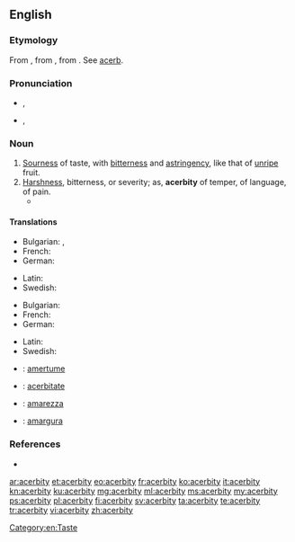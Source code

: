 ==English==

===Etymology===
From {{etyl|fr|en}} {{term|acerbité|lang=fr}}, from {{etyl|la|en}} {{term/t|la|acerbitās||acerbity; harshness}}, from {{term|acerbus||bitter|lang=la}}. See [[acerb]].

===Pronunciation===
* {{a|UK}} {{IPA|/əˈsɜːbɪti/}}, {{X-SAMPA|/@"s3:bIti/}}
*: {{audio|en-uk-acerbity.ogg|Audio (UK)}}
* {{a|US}} {{IPA|/əˈsɝbɪdi/}}, {{X-SAMPA|/@"s3`bIdi/}}
*: {{audio|en-us-acerbity.ogg|Audio (US)}}

===Noun===
{{en-noun|acerbities}}

# [[sourness|Sourness]] of taste, with [[bitterness]] and [[astringency]], like that of [[unripe]] fruit.
# [[harshness|Harshness]], bitterness, or severity; as, '''acerbity''' of temper, of language, of pain.
#*{{quote-book|year=1905|author=[[w:Emma Orczy|Baroness Emmuska Orczy]]
|title=[[w:The Case of Miss Elliott|The Case of Miss Elliott]]
|chapter=1|url=http://openlibrary.org/works/OL8479084W
|passage=“Well&thinsp;?” I repeated with some '''acerbity'''. I had been wondering for the last ten minutes how many more knots he would manage to make in that same bit of string before he actually started undoing them again.}}

====Translations====
{{trans-top|sourness}}
* Bulgarian: {{t-|bg|стипчивост}},  {{t-|bg|тръпчивост}}
* French: {{t+|fr|acerbité|f}}
* German: {{t-|de|Sauerkeit|f}}
{{trans-mid}}
* Latin: {{t-|la|acerbitās|f}}
* Swedish: {{t-|sv|syrlighet}}
{{trans-bottom}}

{{trans-top|harshness}}
* Bulgarian: {{t+|bg|саркастичност}}
* French: {{t+|fr|acerbité|f}}
* German: {{t-|de|Bitterkeit|f}}
{{trans-mid}}
* Latin: {{t-|la|acerbitās|f}}
* Swedish: {{t+|sv|bitterhet}}
{{trans-bottom}}

{{checktrans-top}}
* {{ttbc|fr}}: [[amertume]] {{f}}
* {{ttbc|ia}}: [[acerbitate]]
{{trans-mid}}
* {{ttbc|it}}: [[amarezza]] {{f}}
* {{ttbc|es}}: [[amargura]] {{f}}
{{trans-bottom}}

===References===
* {{R:Webster 1913}}

[[Category:en:Taste]]

[[ar:acerbity]]
[[et:acerbity]]
[[eo:acerbity]]
[[fr:acerbity]]
[[ko:acerbity]]
[[it:acerbity]]
[[kn:acerbity]]
[[ku:acerbity]]
[[mg:acerbity]]
[[ml:acerbity]]
[[ms:acerbity]]
[[my:acerbity]]
[[ps:acerbity]]
[[pl:acerbity]]
[[fi:acerbity]]
[[sv:acerbity]]
[[ta:acerbity]]
[[te:acerbity]]
[[tr:acerbity]]
[[vi:acerbity]]
[[zh:acerbity]]